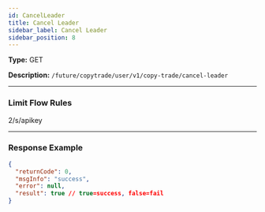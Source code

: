 ```yaml
---
id: CancelLeader
title: Cancel Leader
sidebar_label: Cancel Leader
sidebar_position: 8
---
```


**Type:** GET

**Description:** `/future/copytrade/user/v1/copy-trade/cancel-leader`

---

### Limit Flow Rules

2/s/apikey

---

### Response Example

```json
{
  "returnCode": 0,
  "msgInfo": "success",
  "error": null,
  "result": true // true=success, false=fail
}
```
